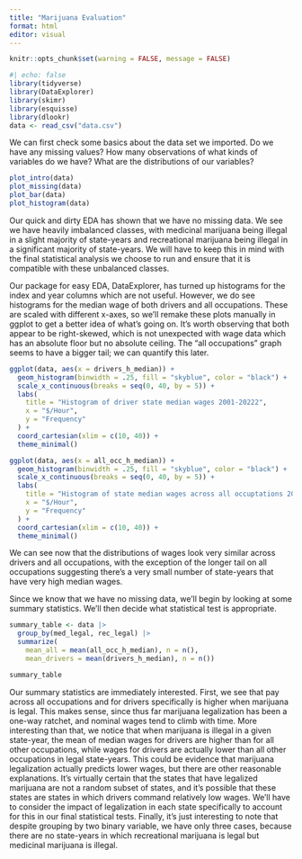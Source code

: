 ```yaml
---
title: "Marijuana Evaluation"
format: html
editor: visual
---
```


```r
knitr::opts_chunk$set(warning = FALSE, message = FALSE)  
```

```r
#| echo: false
library(tidyverse)
library(DataExplorer)
library(skimr)
library(esquisse)
library(dlookr)
data <- read_csv("data.csv")
```

We can first check some basics about the data set we imported. Do we have any missing values? How many observations of what kinds of variables do we have? What are the distributions of our variables?

```r
plot_intro(data)
plot_missing(data)
plot_bar(data)
plot_histogram(data)
```

Our quick and dirty EDA has shown that we have no missing data. We see we have heavily imbalanced classes, with medicinal marijuana being illegal in a slight majority of state-years and recreational marijuana being illegal in a significant majority of state-years. We will have to keep this in mind with the final statistical analysis we choose to run and ensure that it is compatible with these unbalanced classes. 

Our package for easy EDA, DataExplorer, has turned up histograms for the index and year columns which are not useful. However, we do see histograms for the median wage of both drivers and all occupations. These are scaled with different x-axes, so we'll remake these plots manually in ggplot to get a better idea of what's going on. It's worth observing that both appear to be right-skewed, which is not unexpected with wage data which has an absolute floor but no absolute ceiling. The "all occupations" graph seems to have a bigger tail; we can quantify this later. 

```r
ggplot(data, aes(x = drivers_h_median)) +
  geom_histogram(binwidth = .25, fill = "skyblue", color = "black") +
  scale_x_continuous(breaks = seq(0, 40, by = 5)) +
  labs(
    title = "Histogram of driver state median wages 2001-20222",
    x = "$/Hour",
    y = "Frequency"
  ) +
  coord_cartesian(xlim = c(10, 40)) +
  theme_minimal()

ggplot(data, aes(x = all_occ_h_median)) +
  geom_histogram(binwidth = .25, fill = "skyblue", color = "black") +
  scale_x_continuous(breaks = seq(0, 40, by = 5)) +
  labs(
    title = "Histogram of state median wages across all occuptations 2001-20222",
    x = "$/Hour",
    y = "Frequency"
  ) +
  coord_cartesian(xlim = c(10, 40)) +
  theme_minimal()
```

We can see now that the distributions of wages look very similar across drivers and all occupations, with the exception of the longer tail on all occupations suggesting there's a very small number of state-years that have very high median wages. 

Since we know that we have no missing data, we'll begin by looking at some summary statistics. We'll then decide what statistical test is appropriate. 

```r
summary_table <- data |>
  group_by(med_legal, rec_legal) |>
  summarize(
    mean_all = mean(all_occ_h_median), n = n(),
    mean_drivers = mean(drivers_h_median), n = n())

summary_table
```

Our summary statistics are immediately interested. First, we see that pay across all occupations and for drivers specifically is higher when marijuana is legal. This makes sense, since thus far marijuana legalization has been a one-way ratchet, and nominal wages tend to climb with time. More interesting than that, we notice that when marijuana is illegal in a given state-year, the mean of median wages for drivers are higher than for all other occupations, while wages for drivers are actually lower than all other occupations in legal state-years. This could be evidence that marijuana legalization actually predicts lower wages, but there are other reasonable explanations. It's virtually certain that the states that have legalized marijuana are not a random subset of states, and it's possible that these states are states in which drivers command relatively low wages. We'll have to consider the impact of legalization in each state specifically to account for this in our final statistical tests. Finally, it's just interesting to note that despite grouping by two binary variable, we have only three cases, because there are no state-years in which recreational marijuana is legal but medicinal marijuana is illegal. 